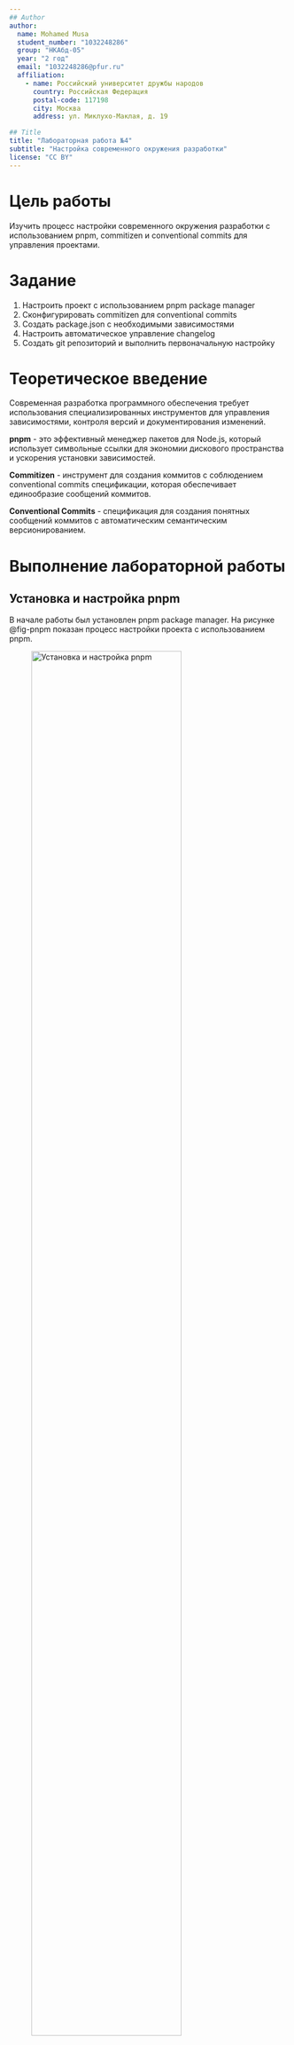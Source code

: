 ```yaml
---
## Author
author:
  name: Mohamed Musa
  student_number: "1032248286"
  group: "НКАбд-05"
  year: "2 год"
  email: "1032248286@pfur.ru"
  affiliation:
    - name: Российский университет дружбы народов
      country: Российская Федерация
      postal-code: 117198
      city: Москва
      address: ул. Миклухо-Маклая, д. 19

## Title
title: "Лабораторная работа №4"
subtitle: "Настройка современного окружения разработки"
license: "CC BY"
---
```


# Цель работы

Изучить процесс настройки современного окружения разработки с использованием pnpm, commitizen и conventional commits для управления проектами.

# Задание

1. Настроить проект с использованием pnpm package manager
2. Сконфигурировать commitizen для conventional commits
3. Создать package.json с необходимыми зависимостями
4. Настроить автоматическое управление changelog
5. Создать git репозиторий и выполнить первоначальную настройку

# Теоретическое введение

Современная разработка программного обеспечения требует использования специализированных инструментов для управления зависимостями, контроля версий и документирования изменений.

**pnpm** - это эффективный менеджер пакетов для Node.js, который использует символьные ссылки для экономии дискового пространства и ускорения установки зависимостей.

**Commitizen** - инструмент для создания коммитов с соблюдением conventional commits спецификации, которая обеспечивает единообразие сообщений коммитов.

**Conventional Commits** - спецификация для создания понятных сообщений коммитов с автоматическим семантическим версионированием.

# Выполнение лабораторной работы

## Установка и настройка pnpm

В начале работы был установлен pnpm package manager. На рисунке @fig-pnpm показан процесс настройки проекта с использованием pnpm.

![Установка и настройка pnpm](image/pnpm.png){#fig-pnpm width=80%}

## Создание package.json

Был создан файл package.json с необходимой конфигурацией проекта:

```json
{
  "name": "git-extended",
  "version": "1.0.0",
  "description": "Git repo for educational purposes",
  "main": "index.js",
  "scripts": {
    "test": "echo \"Error: no test specified\" && exit 1"
  },
  "keywords": [],
  "author": "Mohamed Musa 1032248286@rudn.ru",
  "license": "ISC",
  "packageManager": "pnpm@9.0",
  "config": {
    "commitizen": {
      "path": "cz-conventional-changelog"
    }
  }
}
```

Файл package.json показан на рисунке @fig-package-json.

![Конфигурация package.json](image/package.json.png){#fig-package-json width=80%}

## Установка commitizen

Была выполнена установка commitizen с использованием pnpm для создания conventional commits:

```bash
pnpm add -g commitizen
pnpm add -D cz-conventional-changelog
```

Процесс установки показан на рисунке @fig-commitzen.

![Установка commitizen](image/commitzen.png){#fig-commitzen width=80%}

## Создание первого релиза

Был создан первый релиз проекта с использованием стандартных команд git и npm. На рисунке @fig-release показан процесс создания первого релиза.

![Создание первого релиза](image/first release.png){#fig-release width=80%}

## Работа с changelog

Были выполнены операции по добавлению записей в changelog и управлению версиями проекта. Процесс работы с changelog показан на рисунке @fig-changelog.

![Управление changelog](image/changelog.png){#fig-changelog width=80%}

Дополнительные операции по добавлению в changelog показаны на рисунке @fig-add-changelog.

![Добавление в changelog](image/addChangelog.png){#fig-add-changelog width=80%}

## Выполнение коммитов

В ходе работы было выполнено несколько коммитов с использованием настроенного commitizen. Процесс создания коммитов показан на рисунке @fig-commits.

![Создание коммитов с commitizen](image/commits.png){#fig-commits width=80%}

# Выводы

В ходе лабораторной работы были успешно выполнены следующие задачи:

1. ✅ Установлен и настроен pnpm package manager
2. ✅ Создан проект git-extended с правильной конфигурацией package.json
3. ✅ Настроен commitizen для conventional commits
4. ✅ Выполнены операции с git (add, commit, push)
5. ✅ Создан и обновлен changelog проекта
6. ✅ Выполнен первый релиз проекта

Получены практические навыки работы с современными инструментами разработки: pnpm для управления зависимостями, commitizen для стандартизированных коммитов и conventional commits для лучшей организации процесса разработки.

# Список литературы{.unnumbered}

::: {#refs}
- pnpm Documentation: [https://pnpm.io/](https://pnpm.io/)
- Commitizen: [https://commitizen-tools.github.io/commitizen/](https://commitizen-tools.github.io/commitizen/)
- Conventional Commits: [https://conventionalcommits.org/](https://conventionalcommits.org/)
- Node.js Package Management: [https://nodejs.org/en/learn/getting-started/an-introduction-to-the-npm-package-lifecycle](https://nodejs.org/en/learn/getting-started/an-introduction-to-the-npm-package-lifecycle)
:::
